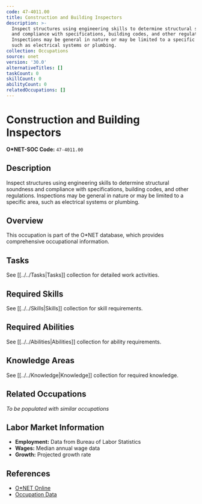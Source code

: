 ```yaml
---
code: 47-4011.00
title: Construction and Building Inspectors
description: >-
  Inspect structures using engineering skills to determine structural soundness
  and compliance with specifications, building codes, and other regulations.
  Inspections may be general in nature or may be limited to a specific area,
  such as electrical systems or plumbing.
collection: Occupations
source: onet
version: '30.0'
alternativeTitles: []
taskCount: 0
skillCount: 0
abilityCount: 0
relatedOccupations: []
---
```

# Construction and Building Inspectors

**O*NET-SOC Code:** `47-4011.00`

## Description

Inspect structures using engineering skills to determine structural soundness and compliance with specifications, building codes, and other regulations. Inspections may be general in nature or may be limited to a specific area, such as electrical systems or plumbing.

## Overview

This occupation is part of the O*NET database, which provides comprehensive occupational information.

## Tasks

See [[../../Tasks|Tasks]] collection for detailed work activities.

## Required Skills

See [[../../Skills|Skills]] collection for skill requirements.

## Required Abilities

See [[../../Abilities|Abilities]] collection for ability requirements.

## Knowledge Areas

See [[../../Knowledge|Knowledge]] collection for required knowledge.

## Related Occupations

*To be populated with similar occupations*

## Labor Market Information

- **Employment:** Data from Bureau of Labor Statistics
- **Wages:** Median annual wage data
- **Growth:** Projected growth rate

## References

- [O*NET Online](https://www.onetonline.org/link/summary/47-4011.00)
- [Occupation Data](https://www.onetcenter.org/)
